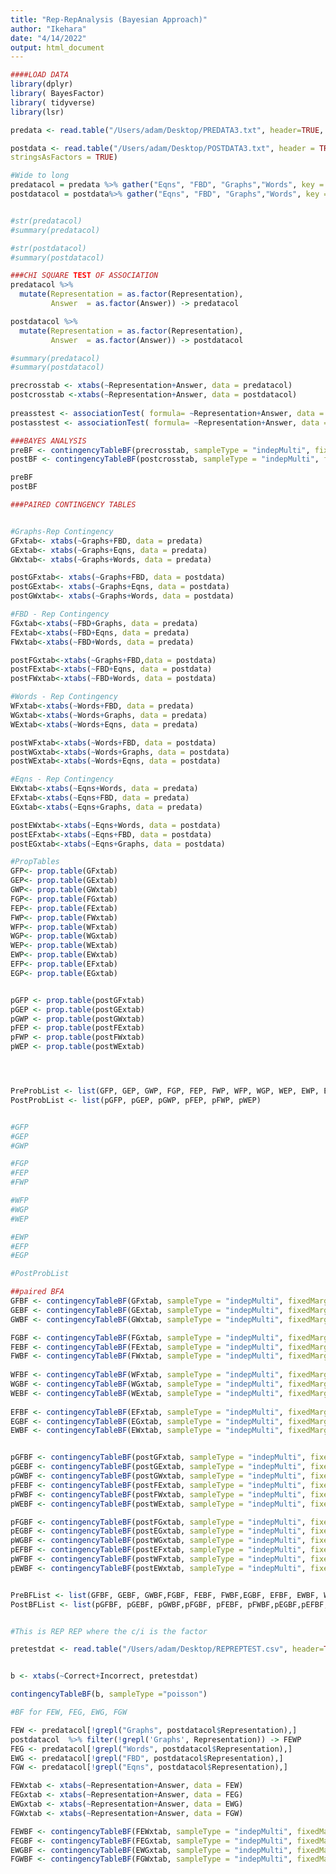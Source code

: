 ```yaml
---
title: "Rep-RepAnalysis (Bayesian Approach)"
author: "Ikehara"
date: "4/14/2022"
output: html_document
---
```


```r
####LOAD DATA
library(dplyr)
library( BayesFactor)
library( tidyverse)
library(lsr)

predata <- read.table("/Users/adam/Desktop/PREDATA3.txt", header=TRUE, sep = ",", stringsAsFactors=TRUE)

postdata <- read.table("/Users/adam/Desktop/POSTDATA3.txt", header = TRUE, sep = ",",
stringsAsFactors = TRUE)

#Wide to long 
predatacol = predata %>% gather("Eqns", "FBD", "Graphs","Words", key = Representation, value = Answer)
postdatacol = postdata%>% gather("Eqns", "FBD", "Graphs","Words", key = Representation, value = Answer)


#str(predatacol)
#summary(predatacol)

#str(postdatacol)
#summary(postdatacol)
```

```r
###CHI SQUARE TEST OF ASSOCIATION
predatacol %>%
  mutate(Representation = as.factor(Representation),
         Answer  = as.factor(Answer)) -> predatacol

postdatacol %>%
  mutate(Representation = as.factor(Representation),
         Answer  = as.factor(Answer)) -> postdatacol

#summary(predatacol)
#summary(postdatacol)

precrosstab <- xtabs(~Representation+Answer, data = predatacol)
postcrosstab <-xtabs(~Representation+Answer, data = postdatacol)
                     
preasstest <- associationTest( formula= ~Representation+Answer, data = predatacol)
postasstest <- associationTest( formula= ~Representation+Answer, data = postdatacol)

```

```r
###BAYES ANALYSIS
preBF <- contingencyTableBF(precrosstab, sampleType = "indepMulti", fixedMargin = "rows") 
postBF <- contingencyTableBF(postcrosstab, sampleType = "indepMulti", fixedMargin = "rows")

preBF
postBF

```

```r
###PAIRED CONTINGENCY TABLES


#Graphs-Rep Contingency
GFxtab<- xtabs(~Graphs+FBD, data = predata)
GExtab<- xtabs(~Graphs+Eqns, data = predata)
GWxtab<- xtabs(~Graphs+Words, data = predata)

postGFxtab<- xtabs(~Graphs+FBD, data = postdata)
postGExtab<- xtabs(~Graphs+Eqns, data = postdata)
postGWxtab<- xtabs(~Graphs+Words, data = postdata)

#FBD - Rep Contingency
FGxtab<-xtabs(~FBD+Graphs, data = predata)
FExtab<-xtabs(~FBD+Eqns, data = predata)
FWxtab<-xtabs(~FBD+Words, data = predata)

postFGxtab<-xtabs(~Graphs+FBD,data = postdata)
postFExtab<-xtabs(~FBD+Eqns, data = postdata)
postFWxtab<-xtabs(~FBD+Words, data = postdata)

#Words - Rep Contingency
WFxtab<-xtabs(~Words+FBD, data = predata)
WGxtab<-xtabs(~Words+Graphs, data = predata)
WExtab<-xtabs(~Words+Eqns, data = predata)

postWFxtab<-xtabs(~Words+FBD, data = postdata)
postWGxtab<-xtabs(~Words+Graphs, data = postdata)
postWExtab<-xtabs(~Words+Eqns, data = postdata)

#Eqns - Rep Contingency
EWxtab<-xtabs(~Eqns+Words, data = predata)
EFxtab<-xtabs(~Eqns+FBD, data = predata)
EGxtab<-xtabs(~Eqns+Graphs, data = predata)

postEWxtab<-xtabs(~Eqns+Words, data = postdata)
postEFxtab<-xtabs(~Eqns+FBD, data = postdata)
postEGxtab<-xtabs(~Eqns+Graphs, data = postdata)

#PropTables
GFP<- prop.table(GFxtab)
GEP<- prop.table(GExtab)
GWP<- prop.table(GWxtab)
FGP<- prop.table(FGxtab)
FEP<- prop.table(FExtab)
FWP<- prop.table(FWxtab)
WFP<- prop.table(WFxtab)
WGP<- prop.table(WGxtab)
WEP<- prop.table(WExtab)
EWP<- prop.table(EWxtab)
EFP<- prop.table(EFxtab)
EGP<- prop.table(EGxtab)


pGFP <- prop.table(postGFxtab)
pGEP <- prop.table(postGExtab)
pGWP <- prop.table(postGWxtab)
pFEP <- prop.table(postFExtab)
pFWP <- prop.table(postFWxtab)
pWEP <- prop.table(postWExtab)




PreProbList <- list(GFP, GEP, GWP, FGP, FEP, FWP, WFP, WGP, WEP, EWP, EFP, EGP)
PostProbList <- list(pGFP, pGEP, pGWP, pFEP, pFWP, pWEP)


#GFP
#GEP
#GWP

#FGP
#FEP
#FWP

#WFP
#WGP
#WEP

#EWP
#EFP
#EGP

#PostProbList
```

```r
##paired BFA
GFBF <- contingencyTableBF(GFxtab, sampleType = "indepMulti", fixedMargin = "rows") 
GEBF <- contingencyTableBF(GExtab, sampleType = "indepMulti", fixedMargin = "rows")
GWBF <- contingencyTableBF(GWxtab, sampleType = "indepMulti", fixedMargin = "rows")

FGBF <- contingencyTableBF(FGxtab, sampleType = "indepMulti", fixedMargin = "rows") 
FEBF <- contingencyTableBF(FExtab, sampleType = "indepMulti", fixedMargin = "rows") 
FWBF <- contingencyTableBF(FWxtab, sampleType = "indepMulti", fixedMargin = "rows") 
  
WFBF <- contingencyTableBF(WFxtab, sampleType = "indepMulti", fixedMargin = "rows") 
WGBF <- contingencyTableBF(WGxtab, sampleType = "indepMulti", fixedMargin = "rows") 
WEBF <- contingencyTableBF(WExtab, sampleType = "indepMulti", fixedMargin = "rows") 
  
EFBF <- contingencyTableBF(EFxtab, sampleType = "indepMulti", fixedMargin = "rows") 
EGBF <- contingencyTableBF(EGxtab, sampleType = "indepMulti", fixedMargin = "rows") 
EWBF <- contingencyTableBF(EWxtab, sampleType = "indepMulti", fixedMargin = "rows") 


pGFBF <- contingencyTableBF(postGFxtab, sampleType = "indepMulti", fixedMargin = "rows")
pGEBF <- contingencyTableBF(postGExtab, sampleType = "indepMulti", fixedMargin = "rows")
pGWBF <- contingencyTableBF(postGWxtab, sampleType = "indepMulti", fixedMargin = "rows")
pFEBF <- contingencyTableBF(postFExtab, sampleType = "indepMulti", fixedMargin = "rows")
pFWBF <- contingencyTableBF(postFWxtab, sampleType = "indepMulti", fixedMargin = "rows")
pWEBF <- contingencyTableBF(postWExtab, sampleType = "indepMulti", fixedMargin = "rows")

pFGBF <- contingencyTableBF(postFGxtab, sampleType = "indepMulti", fixedMargin = "rows")
pEGBF <- contingencyTableBF(postEGxtab, sampleType = "indepMulti", fixedMargin = "rows")
pWGBF <- contingencyTableBF(postWGxtab, sampleType = "indepMulti", fixedMargin = "rows")
pEFBF <- contingencyTableBF(postEFxtab, sampleType = "indepMulti", fixedMargin = "rows")
pWFBF <- contingencyTableBF(postWFxtab, sampleType = "indepMulti", fixedMargin = "rows")
pEWBF <- contingencyTableBF(postEWxtab, sampleType = "indepMulti", fixedMargin = "rows")


PreBFList <- list(GFBF, GEBF, GWBF,FGBF, FEBF, FWBF,EGBF, EFBF, EWBF, WGBF, WFBF, WEBF)
PostBFList <- list(pGFBF, pGEBF, pGWBF,pFGBF, pFEBF, pFWBF,pEGBF,pEFBF,pEWBF,pWGBF,pWFBF, pWEBF)



```


```r
#This is REP REP where the c/i is the factor

pretestdat <- read.table("/Users/adam/Desktop/REPREPTEST.csv", header=TRUE, sep = ",", stringsAsFactors=TRUE)


b <- xtabs(~Correct+Incorrect, pretestdat)

contingencyTableBF(b, sampleType ="poisson")
```

```r
#BF for FEW, FEG, EWG, FGW

FEW <- predatacol[!grepl("Graphs", postdatacol$Representation),]
postdatacol  %>% filter(!grepl('Graphs', Representation)) -> FEWP
FEG <- predatacol[!grepl("Words", postdatacol$Representation),]
EWG <- predatacol[!grepl("FBD", postdatacol$Representation),]
FGW <- predatacol[!grepl("Eqns", postdatacol$Representation),]

FEWxtab <- xtabs(~Representation+Answer, data = FEW)
FEGxtab <- xtabs(~Representation+Answer, data = FEG)
EWGxtab <- xtabs(~Representation+Answer, data = EWG)
FGWxtab <- xtabs(~Representation+Answer, data = FGW)

FEWBF <- contingencyTableBF(FEWxtab, sampleType = "indepMulti", fixedMargin = "rows") 
FEGBF <- contingencyTableBF(FEGxtab, sampleType = "indepMulti", fixedMargin = "rows") 
EWGBF <- contingencyTableBF(EWGxtab, sampleType = "indepMulti", fixedMargin = "rows") 
FGWBF <- contingencyTableBF(FGWxtab, sampleType = "indepMulti", fixedMargin = "rows") 
```